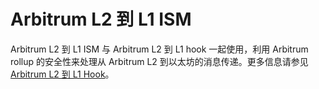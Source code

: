 # Arbitrum L2 到 L1 ISM

Arbitrum L2 到 L1 ISM 与 Arbitrum L2 到 L1 hook 一起使用，利用 Arbitrum rollup 的安全性来处理从 Arbitrum L2 到以太坊的消息传递。更多信息请参见 [Arbitrum L2 到 L1 Hook](/docs/reference/hooks/arbitrum-L2-to-L1.mdx)。
